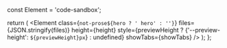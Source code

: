   const Element = 'code-sandbox';

  return (
    <Element
      class={`not-prose${hero ? ' hero' : ''}`}
      files={JSON.stringify(files)}
      height={height}
      style={previewHeight ? {'--preview-height': `${previewHeight}px`} : undefined}
      showTabs={showTabs}
    />
  );
};
